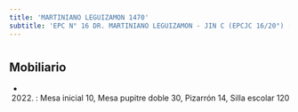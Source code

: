 ```yaml
---
title: 'MARTINIANO LEGUIZAMON 1470'
subtitle: 'EPC N° 16 DR. MARTINIANO LEGUIZAMON - JIN C (EPCJC 16/20°) [S]'
---
```


#


## Mobiliario

*  (2022) : Mesa inicial 10, Mesa pupitre doble 30, Pizarrón 14, Silla escolar 120 



